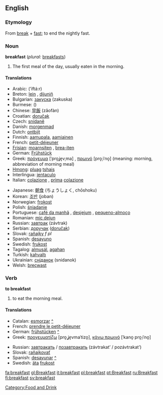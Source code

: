 ==English==
===Etymology===
From [[break]] + [[fast]]; to end the nightly fast.

===Noun===
'''breakfast''' (''plural:'' [[breakfasts]])

#The first meal of the day, usually eaten in the morning.

====Translations====
{{top}}
*Arabic: {{ARchar|[[افطار]]}} (’iftá:r) {{m}}
*Breton: [[lein]] {{f}}, [[dijuniñ]] {{m}}
*Bulgarian: [[закуска]] (zakuska) {{f}}
*Burmese: ({{IPA|/mə̇.nɛ̄ˀ.sɑ̄/}})
*Chinese: [[早飯]] (zǎofàn)
*Croatian: [[doručak]] {{m}}
*Czech: [[snídaně]]
*Danish: [[morgenmad]]
*Dutch: [[ontbijt]] {{n}}
*Finnish: [[aamupala]], [[aamiainen]]
*French: [[petit-déjeuner]] {{m}}
*[[Frisian]]: [[moarnsiten]] {{n}}, [[brea-iten]] {{n}}
*German: [[Frühstück]] {{n}}
*Greek: [[πρόγευμα]] [ˈpro̞ʝe̞vˌma] {{n}}, [[πρωινό]] [pro̞ˌiˈno̞] {{n}} (meaning: morning, abbreviation of morning meal)
*[[Hmong]]: [[pluag]] [[tshais]]
*Interlingua: [[jentaculo]]
*Italian: [[colazione]] {{f}}, [[prima]] [[colazione]] {{f}}
{{mid}}
*Japanese: [[朝食]] (ちょうしょく, chōshoku)
*Korean: [[조반]] (joban)
*Norwegian: [[frokost]]
*Polish: [[śniadanie]] {{n}}
*Portuguese: [[café da manhã]] {{m}}, [[desjejum]] {{f}}, [[pequeno-almoço]] {{m}}
*Romanian: [[mic dejun]] {{n}}
*Russian: [[завтрак]] (závtrak) {{m}}
*Serbian: [[доручак]] ([[doručak]]) {{m}}
*Slovak: [[raňajky]] ''f pl''
*Spanish: [[desayuno]] {{m}}
*Swedish: [[frukost]] {{c}}
*Tagalog: [[almusál]], [[agahan]]
*Turkish: [[kahvaltı]]
*Ukrainian: [[сніданок]] (snidanok) {{m}}
*Welsh: [[brecwast]]
{{bottom}}

===Verb===
'''to breakfast'''

# to eat the morning meal.

====Translations====
{{top}}
*Catalan: [[esmorzar]] [[:ca:esmorzar|^]]
*French: [[prendre le petit-déjeuner]]
*German: [[frühstücken]] [[:de:frühstücken|^]]
*Greek: [[προγευματίζω]] [pro̞ˌʝe̞vmaˈtizo̞], [[κάνω πρωινό]] [ˈkano̞ pro̞ˌiˈno̞]
{{mid}}
*Russian: [[завтракать]] / [[позавтракать]] (závtrakat’ / pozávtrakat’)
*Slovak: [[raňajkovať]]
*Spanish: [[desayunar]] [[:es:desayunar|^]]
*Swedish: [[äta]] [[frukost]]
{{bottom}}

[[Category:Food and Drink]]

[[fa:breakfast]]
[[gl:Breakfast]]
[[it:breakfast]]
[[pl:breakfast]]
[[pt:Breakfast]]
[[ru:Breakfast]]
[[fi:breakfast]]
[[sv:breakfast]]